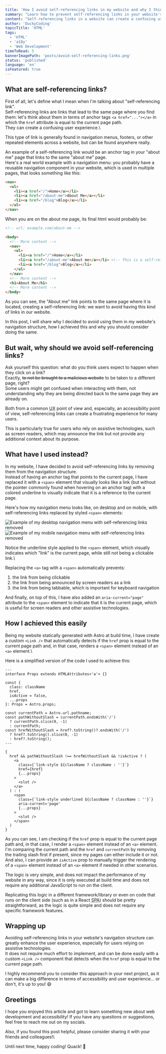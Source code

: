 ```yaml
---
title: 'How I avoid self-referencing links in my website and why I think you should too'
summary: "Learn how to prevent self-referencing links in your website's navigation structure, enhancing user experience and accessibility."
content: "Self-referencing links in a website can create a confusing user experience. In this post, I will share how I avoided self-referencing links in my website's navigation structure and why you should consider doing the same."
author: 'DuckyCoding'
topicTitle: 'HTML'
tags:
  - 'HTML'
  - 'a18y'
  - 'Web Development'
timeToRead: 5
bannerImagePath: 'posts/avoid-self-referencing-links.png'
status: 'published'
language: 'en'
isFeatured: true
---
```


## What are self-referencing links?

First of all, let's define what I mean when I'm talking about "self-referencing link".\
Self-referencing links are links that lead to the same page where you find them: let's think about them in terms of anchor tags `<a href="..."></a>` in which the `href` attribute is equal to the current page path.\
They can create a confusing user experience.\

This type of link is generally found in navigation menus, footers, or other repeated elements across a website, but can be found anywhere really.

An example of a self-referencing link would be an anchor tag in your "about me" page that links to the same "about me" page.\
Here's a real world example with a navigation menu: you probably have a reusable navigation component in your website, which is used in multiple pages, that looks something like this:
```html
<nav>
  <ul>
    <li><a href="/">Home</a></li>
    <li><a href="/about-me">About Me</a></li>
    <li><a href="/blog">Blog</a></li>
  </ul>
</nav>
```

When you are on the about me page, its final html would probably be:
```html
<!-- url: example.com/about-me -->

<body>
  <!-- More content -->
  <nav>
    <ul>
      <li><a href="/">Home</a></li>
      <li><a href="/about-me">About me</a></li> <!-- This is a self-referencing link -->
      <li><a href="/blog">Blog</a></li>
    </ul>
  </nav>
  <!-- More content -->
  <h1>About Me</h1>
  <!-- More content -->
</body>
```
As you can see, the "About me" link points to the same page where it is located, creating a self-referencing link: we want to avoid having this kind of links in our website.

In this post, I will share why I decided to avoid using them in my website's navigation structure, how I achieved this and why you should consider doing the same.

## But wait, why should we avoid self-referencing links?
Ask yourself this question: what do you think users expect to happen when they click on a link?\
Exactly, ~~to not be brought to a malicious website~~ to be taken to a different page, right?\
Some users might get confused when interacting with them, not understanding why they are being directed back to the same page they are already on.

Both from a common <abbr title="user experience">UX</abbr> point of view and, especially, an accessibility point of view, self-referencing links can create a frustrating experience for many users.

This is particularly true for users who rely on assistive technologies, such as screen readers, which may announce the link but not provide any additional context about its purpose.

## What have I used instead?

In my website, I have decided to avoid self-referencing links by removing them from the navigation structure.\
Instead of having an anchor tag that points to the current page, I have replaced it with a `<span>` element that visually looks like a link (but without the pointer commonly found when hovering on an anchor tag) with a colored underline to visually indicate that it is a reference to the current page.

Here's how my navigation menu looks like, on desktop and on mobile, with self-referencing links replaced by styled `<span>` elements:

<div class="my-2 overflow-x-scroll">
  <Image src={desktopNavbar} alt="Example of my desktop navigation menu with self-referencing links removed" class='h-[70px] md:h-auto w-auto max-w-none md:max-w-full'/>
</div>
<Image class='mx-auto max-h-[45vh] w-auto' src={mobileNavbar} alt="Example of my mobile navigation menu with self-referencing links removed" />

Notice the underline style applied to the `<span>` element, which visually indicates which "link" is the current page, while still not being a clickable link.\

Replacing the `<a>` tag with a `<span>` automatically prevents:
1. the link from being clickable
2. the link from being announced by screen readers as a link
3. the link from being tabbable, which is important for keyboard navigation

And finally, on top of this, I have also added an `aria-current="page"` attribute to the `<span>` element to indicate that it is the current page, which is useful for screen readers and other assistive technologies.

## How I achieved this easily

Being my website statically generated with Astro at build time, I have create a custom `<Link />` that automatically detects if the `href` prop is equal to the current page path and, in that case, renders a `<span>` element instead of an `<a>` element.\

Here is a simplified version of the code I used to achieve this:

```astro
---
interface Props extends HTMLAttributes<'a'> {}

const {
  class: className
  href,
  isActive = false,
  ...props
}: Props = Astro.props;

const currentPath = Astro.url.pathname;
const pathWithoutSlash = currentPath.endsWith('/')
  ? currentPath.slice(0, -1)
  : currentPath;
const hrefWithoutSlash = href?.toString()?.endsWith('/')
  ? href?.toString().slice(0, -1)
  : href?.toString();
---

{
  href && pathWithoutSlash !== hrefWithoutSlash && !isActive ? (
    <a
      class={`link-style ${className ? className : ''}`}
      href={href}
      {...props}
    >
      <slot />
    </a>
  ) : (
    <span
      class={`link-style underlined ${className ? className : ''}`}
      aria-current='page'
      {...props}
    >
      <slot />
    </span>
  )
}
```

As you can see, I am checking if the `href` prop is equal to the current page path and, in that case, I render a `<span>` element instead of an `<a>` element.\
I'm comparing the current path and the `href` and `currentPath` by removing the trailing slash first if present, since my pages can either include it or not.\
And also, I can provide an `isActive` prop to manually trigger the rendering of a `<span>` element instead of an `<a>` element if needed in other scenarios.

The logic is very simple, and does not impact the performance of my website in any way, since it is only executed at build time and does not require any additional JavaScript to run on the client.

Replicating this logic in a different framework/library or even on code that runs on the client side (such as in a React <abbr title="single page application">SPA</abbr>) should be pretty straightforward, as the logic is quite simple and does not require any specific framework features.

## Wrapping up

Avoiding self-referencing links in your website's navigation structure can greatly enhance the user experience, especially for users relying on assistive technologies.\
It does not require much effort to implement, and can be done easily with a custom `<Link />` component that detects when the `href` prop is equal to the current page path.

I highly recommend you to consider this approach in your next project, as it can make a big difference in terms of accessibility and user experience... or don't, it's up to you! 😄

## Greetings
I hope you enjoyed this article and got to learn something new about web development and accessibility! If you have any questions or suggestions, feel free to reach me out on my socials.

Also, if you found this post helpful, please consider sharing it with your friends and colleagues!\

Until next time, happy coding! Quack! 🦆
